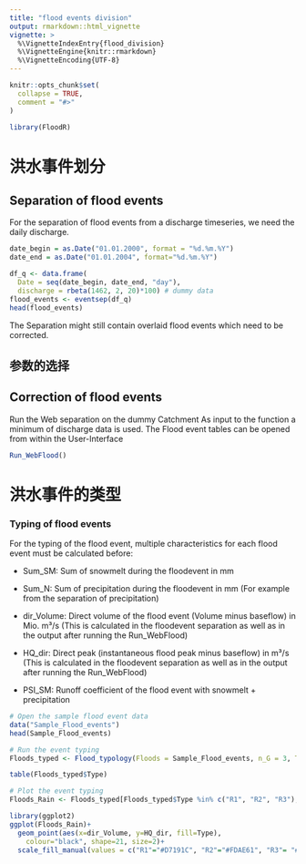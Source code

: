 ```yaml
---
title: "flood events division"
output: rmarkdown::html_vignette
vignette: >
  %\VignetteIndexEntry{flood_division}
  %\VignetteEngine{knitr::rmarkdown}
  %\VignetteEncoding{UTF-8}
---
```


```r
knitr::opts_chunk$set(
  collapse = TRUE,
  comment = "#>"
)
```

```r
library(FloodR)
```

# 洪水事件划分

## Separation of flood events

For the separation of flood events from a discharge timeseries, we need the daily discharge. 
```r
date_begin = as.Date("01.01.2000", format = "%d.%m.%Y")
date_end = as.Date("01.01.2004", format="%d.%m.%Y")

df_q <- data.frame(
  Date = seq(date_begin, date_end, "day"),
  discharge = rbeta(1462, 2, 20)*100) # dummy data
flood_events <- eventsep(df_q)
head(flood_events)
```

The Separation might still contain overlaid flood events which need to be corrected.

## 参数的选择



## Correction of flood events

Run the Web separation on the dummy Catchment
As input to the function a minimum of discharge data is used. The Flood event tables can be opened from within the User-Interface
```r
Run_WebFlood()
```

# 洪水事件的类型


### Typing of flood events

For the typing of the flood event, multiple characteristics for each flood event must be calculated before:

* Sum_SM: Sum of snowmelt during the floodevent in mm

* Sum_N: Sum of precipitation during the floodevent in mm (For example from the separation of precipitation)

* dir_Volume: Direct volume of the flood event (Volume minus baseflow) in Mio. m³/s (This is calculated in the floodevent separation as well as in the output after running the Run_WebFlood)

* HQ_dir: Direct peak (instantaneous flood peak minus baseflow) in m³/s (This is calculated in the floodevent separation as well as in the output after running the Run_WebFlood)

* PSI_SM: Runoff coefficient of the flood event with snowmelt + precipitation

```r
# Open the sample flood event data
data("Sample_Flood_events")
head(Sample_Flood_events)

# Run the event typing
Floods_typed <- Flood_typology(Floods = Sample_Flood_events, n_G = 3, Type_3_min_samplesize = 10)

table(Floods_typed$Type)

# Plot the event typing
Floods_Rain <- Floods_typed[Floods_typed$Type %in% c("R1", "R2", "R3"),]

library(ggplot2)
ggplot(Floods_Rain)+
  geom_point(aes(x=dir_Volume, y=HQ_dir, fill=Type), 
    colour="black", shape=21, size=2)+
  scale_fill_manual(values = c("R1"="#D7191C", "R2"="#FDAE61", "R3"= "#1A9641"))
```
